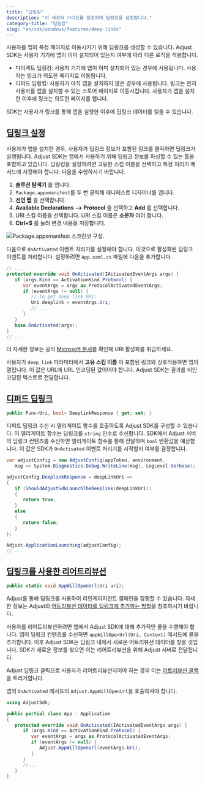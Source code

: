 ```yaml
---
title: "딥링킹"
description: "이 섹션의 가이드를 참조하여 딥링킹을 설정합니다."
category-title: "딥링킹"
slug: "en/sdk/windows/features/deep-links"
---
```

사용자를 앱의 특정 페이지로 이동시키기 위해 딥링크를 생성할 수 있습니다. Adjust SDK는 사용자 기기에 앱이 이미 설치되어 있는지 여부에 따라 다른 로직을 적용합니다.

* 다이렉트 딥링킹: 사용자 기기에 앱이 이미 설치되어 있는 경우에 사용됩니다. 사용자는 링크가 의도한 페이지로 이동됩니다.
* 디퍼드 딥링킹: 사용자가 아직 앱을 설치하지 않은 경우에 사용됩니다. 링크는 먼저 사용자를 앱을 설치할 수 있는 스토어 페이지로 이동시킵니다. 사용자가 앱을 설치한 이후에 링크는 의도한 페이지를 엽니다.

SDK는 사용자가 링크를 통해 앱을 실행한 이후에 딥링크 데이터를 읽을 수 있습니다.

[딥링크 설정](set-up-deep-linking)
-----------------------------

사용자가 앱을 설치한 경우, 사용자가 딥링크 정보가 포함된 링크를 클릭하면 딥링크가 실행됩니다. Adjust SDK는 앱에서 사용하기 위해 딥링크 정보를 파싱할 수 있는 툴을 포함하고 있습니다. 딥링킹을 설정하려면 고유한 스킴 이름을 선택하고 특정 처리기 메서드에 지정해야 합니다. 다음을 수행하시기 바랍니다.

1. **솔루션 탐색기** 를 엽니다.
2. `Package.appxmanifest`를 두 번 클릭해 매니페스트 디자이너를 엽니다.
3. **선언 탭** 을 선택합니다.
4. **Available Declarations \-\-> Protocol** 을 선택하고 **Add** 를 선택합니다.
5. URI 스킴 이름을 선택합니다. URI 스킴 이름은 **소문자** 여야 합니다.
6. **Ctrl\+S** 를 눌러 변경 내용을 저장합니다.

![Package.appxmanifest 스크린샷 구성.](@images/windows/deep-links/1-configuration.png)

다음으로 `OnActivated` 이벤트 처리기를 설정해야 합니다. 이것으로 활성화된 딥링크 이벤트를 처리합니다. 설정하려면 `App.xaml.cs` 파일에 다음을 추가합니다.

```cs
// ...
protected override void OnActivated(IActivatedEventArgs args) {
   if (args.Kind == ActivationKind.Protocol) {
      var eventArgs = args as ProtocolActivatedEventArgs;
      if (eventArgs != null) {
         // to get deep link URI:
         Uri deeplink = eventArgs.Uri;
         // ...
      }
   }
   base.OnActivated(args);
}
// ...
```

<callout type="seealso"> 

더 자세한 정보는 공식 [Microsoft 문서](https://learn.microsoft.com/en-us/windows/uwp/launch-resume/handle-uri-activation)를 확인해 URI 활성화를 취급하세요.
</Callout> 

사용자가 `deep_link` 파라미터에서 **고유 스킴 이름** 이 포함된 링크와 상호작용하면 앱이 열립니다. 이 값은 URL에 URL 인코딩된 값이어야 합니다. Adjust SDK는 결과를 비인코딩된 텍스트로 전달합니다.

[디퍼드 딥링크](deferred-deep-linking)
--------------------------------

```cs
public Func<Uri, bool> DeeplinkResponse { get; set; }
```

디퍼드 딥링크 수신 시 델리게이트 함수를 호출하도록 Adjust SDK를 구성할 수 있습니다. 이 델리게이트 함수는 딥링크를 `string` 인수로 수신합니다. SDK에서 Adjust 서버의 딥링크 컨텐츠를 수신하면 델리게이트 함수를 통해 전달하며 `bool` 반환값을 예상합니다. 이 값은 SDK가 `OnActivated` 이벤트 처리기를 시작할지 여부를 결정합니다.

```cs
var adjustConfig = new AdjustConfig(appToken, environment,
   msg => System.Diagnostics.Debug.WriteLine(msg), LogLevel.Verbose);

adjustConfig.DeeplinkResponse = deepLinkUri =>
{
   if (ShouldAdjustSdkLaunchTheDeeplink(deepLinkUri))
   {
      return true;
   }
   else
   {
      return false;
   }
};

Adjust.ApplicationLaunching(adjustConfig);
// ...
```

[딥링크를 사용한 리어트리뷰션](reattribution-using-deep-links)
-------------------------------------------------

```cs
public static void AppWillOpenUrl(Uri uri);
```

<callout type="seealso"> 

Adjust를 통해 딥링크를 사용하여 리인게이지먼트 캠페인을 집행할 수 있습니다. 자세한 정보는 Adjust의 [어트리뷰션 데이터를 딥링크에 추가하는 방법](https://help.adjust.com/en/article/manage-reattributions#track-reattributions-via-deeplink-clicks)을 참조하시기 바랍니다.
</Callout> 

사용자를 리어트리뷰션하려면 앱에서 Adjust SDK에 대해 추가적인 콜을 수행해야 합니다. 앱이 딥링크 컨텐츠를 수신하면 `appWillOpenUrl(Uri, Context)` 메서드에 콜을 추가합니다. 이후 Adjust SDK는 딥링크 내에서 새로운 어트리뷰션 데이터를 찾을 것입니다. SDK가 새로운 정보를 찾으면 이는 리어트리뷰션을 위해 Adjust 서버로 전달됩니다.

Adjust 딥링크 클릭으로 사용자가 리어트리뷰션되어야 하는 경우 이는 [어트리뷰션 콜백](/en/sdk/windows/features/attribution)을 트리거합니다.

앱의 `OnActivated` 메서드의 `Adjust.AppWillOpenUrl`을 호출하셔야 합니다.

```cs
using AdjustSdk;

public partial class App : Application
{
   protected override void OnActivated(IActivatedEventArgs args) {
      if (args.Kind == ActivationKind.Protocol) {
         var eventArgs = args as ProtocolActivatedEventArgs;
         if (eventArgs != null) {
            Adjust.AppWillOpenUrl(eventArgs.Uri);
         }
      }
      //...
   }
}
```

